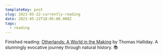 ```yaml
---
templateKey: post
slug: 2023-05-22-currently-reading
date: 2023-05-22T18:05:00.000Z
tags:
  - reading
---
```

Finished reading: [Otherlands: A World in the Making](https://www.goodreads.com/book/show/54913722-otherlands) by Thomas Halliday. A stunningly evocative journey through natural history. 📚